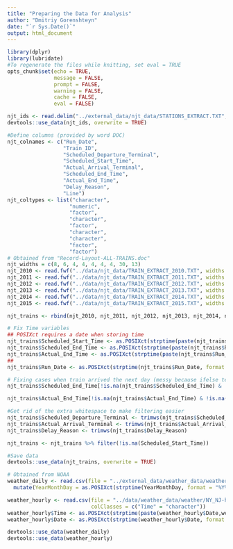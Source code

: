 ```yaml
---
title: "Preparing the Data for Analysis"
author: "Dmitriy Gorenshteyn"
date: "`r Sys.Date()`"
output: html_document
---
```


```r
library(dplyr)
library(lubridate)
#To regenerate the files while knitting, set eval = TRUE
opts_chunk$set(echo = TRUE,
               message = FALSE,
               prompt = FALSE,
               warning = FALSE,
               cache = FALSE,
               eval = FALSE)

```

```r
njt_ids <- read.delim("../external_data/njt_data/STATIONS_EXTRACT.TXT", sep = "\t")
devtools::use_data(njt_ids, overwrite = TRUE)

#Define columns (provided by word DOC)
njt_colnames <- c("Run_Date", 
                  "Train_ID", 
                  "Scheduled_Departure_Terminal", 
                  "Scheduled_Start_Time", 
                  "Actual_Arrival_Terminal", 
                  "Scheduled_End_Time", 
                  "Actual_End_Time", 
                  "Delay_Reason", 
                  "Line")
njt_coltypes <- list("character", 
                    "numeric", 
                    "factor",
                    "character", 
                    "factor",
                    "character",
                    "character",
                    "factor",
                    "factor")
# Obtained from "Record-Layout-ALL-TRAINS.doc"
njt_widths = c(8, 6, 4, 4, 4, 4, 4, 30, 13)
njt_2010 <- read.fwf("../data/njt_data/TRAIN_EXTRACT_2010.TXT", widths = njt_widths, colClasses = njt_coltypes, col.names = njt_colnames)
njt_2011 <- read.fwf("../data/njt_data/TRAIN_EXTRACT_2011.TXT", widths = njt_widths, colClasses = njt_coltypes, col.names = njt_colnames)
njt_2012 <- read.fwf("../data/njt_data/TRAIN_EXTRACT_2012.TXT", widths = njt_widths, colClasses = njt_coltypes, col.names = njt_colnames)
njt_2013 <- read.fwf("../data/njt_data/TRAIN_EXTRACT_2013.TXT", widths = njt_widths, colClasses = njt_coltypes, col.names = njt_colnames)
njt_2014 <- read.fwf("../data/njt_data/TRAIN_EXTRACT_2014.TXT", widths = njt_widths, colClasses = njt_coltypes, col.names = njt_colnames)
njt_2015 <- read.fwf("../data/njt_data/TRAIN_EXTRACT_2015.TXT", widths = njt_widths, colClasses = njt_coltypes, col.names = njt_colnames)

njt_trains <- rbind(njt_2010, njt_2011, njt_2012, njt_2013, njt_2014, njt_2015)

# Fix Time variables
## POSIXct requires a date when storing time
njt_trains$Scheduled_Start_Time <- as.POSIXct(strptime(paste(njt_trains$Run_Date, njt_trains$Scheduled_Start_Time), format = "%Y%m%d %H%M"))
njt_trains$Scheduled_End_Time <- as.POSIXct(strptime(paste(njt_trains$Run_Date, njt_trains$Scheduled_End_Time), format = "%Y%m%d %H%M"))
njt_trains$Actual_End_Time <- as.POSIXct(strptime(paste(njt_trains$Run_Date, njt_trains$Actual_End_Time), format = "%Y%m%d %H%M"))
## 
njt_trains$Run_Date <- as.POSIXct(strptime(njt_trains$Run_Date, format = "%Y%m%d"))

# Fixing cases when train arrived the next day (messy because ifelse tends to destroy POSIX formatting)
njt_trains$Scheduled_End_Time[!is.na(njt_trains$Scheduled_End_Time) & !is.na(njt_trains$Scheduled_Start_Time) & hour(njt_trains$Scheduled_Start_Time) > hour(njt_trains$Scheduled_End_Time)] <- njt_trains$Scheduled_End_Time[!is.na(njt_trains$Scheduled_End_Time) & !is.na(njt_trains$Scheduled_Start_Time) & hour(njt_trains$Scheduled_Start_Time) > hour(njt_trains$Scheduled_End_Time)] + days(1)

njt_trains$Actual_End_Time[!is.na(njt_trains$Actual_End_Time) & !is.na(njt_trains$Scheduled_Start_Time) & hour(njt_trains$Scheduled_Start_Time) > hour(njt_trains$Actual_End_Time)] <- njt_trains$Actual_End_Time[!is.na(njt_trains$Actual_End_Time) & !is.na(njt_trains$Scheduled_Start_Time) & hour(njt_trains$Scheduled_Start_Time) > hour(njt_trains$Actual_End_Time)] + days(1)

#Get rid of the extra whitespace to make filtering easier
njt_trains$Scheduled_Departure_Terminal <- trimws(njt_trains$Scheduled_Departure_Terminal) 
njt_trains$Actual_Arrival_Terminal <- trimws(njt_trains$Actual_Arrival_Terminal)
njt_trains$Delay_Reason <- trimws(njt_trains$Delay_Reason)

njt_trains <- njt_trains %>% filter(!is.na(Scheduled_Start_Time))

#Save data
devtools::use_data(njt_trains, overwrite = TRUE)
```

```r
# Obtained from NOAA
weather_daily <- read.csv(file = "../external_data/weather_data/weather/NY_NJ-daily_weather.csv") %>% 
  mutate(YearMonthDay = as.POSIXct(strptime(YearMonthDay, format = "%Y%m%d")))

weather_hourly <- read.csv(file = "../data/weather_data/weather/NY_NJ-hourly_weather.csv", 
                           colClasses = c("Time" = "character"))
weather_hourly$Time <- as.POSIXct(strptime(paste(weather_hourly$Date,weather_hourly$Time), format = "%Y%m%d %H%M"))
weather_hourly$Date <- as.POSIXct(strptime(weather_hourly$Date, format = "%Y%m%d"))

devtools::use_data(weather_daily)
devtools::use_data(weather_hourly)
```

